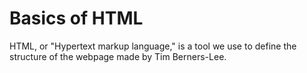 
# Basics of HTML

<Brake />

HTML, or "Hypertext markup language," is a tool we use to define the structure of the webpage made by Tim Berners-Lee.
